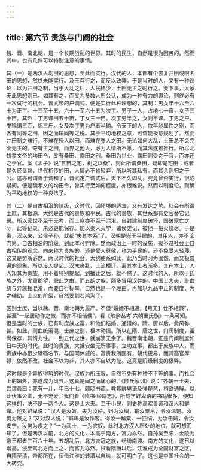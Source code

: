 ```yaml
---
---
---
```

title: 第六节 贵族与门阀的社会
---




魏、晋、南北朝，是一个长期战乱的世界。其时的民生，自然是很为困苦的。然而其中，也有几件可以特别注意的事情。

其（一）是两汉人均田的思想，至此而实行。汉代的人，本都有个恢复井田或限名田的思想，然终未能实行。及王莽行之，而反以致弊。于是当时的人，又有一种议论：以为井田之制，当于大乱之后，人民稀少，土田无主之时行之。天下事，大家无此思想则已。如其有之，而又为多数人所公认，成为一种有力的舆论，则终必有一次试行的机会。晋武帝的户调式，便是实行此种理想的，其制：男女年十六至六十为正丁。十三至十五，六十一至六十五为次丁。男子一人，占地七十亩，女子三十亩。其外：丁男课田五十亩，丁女三十亩。次丁男半之，女则不课。丁男之户，岁输绢三匹，绵三斤。女及次丁男为户者半输。令天下的人，依年龄属性之别，而各有同等之田，因之而输同等之税。其于平均地权之意，可谓能极意规划了。然而井田制之难行，不难在授人以田，而难在夺人之田。无论如何大乱，土田总不会完全无主的。夺有主之田，而畀之他人，必为人情所不愿，而其法遂难推行。所以北魏孝文帝的均田令，又有桑田、露田之别。桑田为世业，露田则受之于官，而亦还之于官。案《孟子》说“五亩之宅，树之以桑”，则此所谓桑田，疑即是宅田；或者是久经垦熟，世代相传的田，人情必不肯轻弃，所以听其私有。而其余则归之于公。这亦可谓善于调和了。晋武定户调式后，天下不久即乱，究竟曾否实行，很成疑问。便是魏孝文的均田令，曾实行至如何程度，亦很难说。然而以制度论，则确为平均地权的一种良法了。

其（二）是自古相沿的阶级，这时代，因环境的适宜，又有发达之势。社会有所谓士庶，其根源，大约是古代的贵族和平民。古代的贵族，其世系都有史官替它记录。所以家世不至于无考，而士庶亦不至于混淆。自封建制度破坏，国破家亡之际，此等记录，未必更能保存。加以秦人灭学，诸侯史记，被他一把火烧尽。于是秦、汉以来，公侯子孙，就都“失其本系”了。汉朝是兴于平民的。其用人，亦不论门第。自古相沿的阶级，到此本可铲除。然而政治上一时的设施，拗不过社会上自古相传的观念。向来称为贵族的，还是受人尊敬，称为平民的，还不免受人轻蔑，这又是势所必然。两汉时代的社会，大约便系如此，此乃当时习为固然，而又极普遍的现象，所以没人提起。汉末丧乱，士流播迁。离其本土者渐多。其在本土，人人知其为贵族，用不着特别提起。到播迁之后，就不然了。这时代的人，所以于氏族之外，尤重郡望，职此之由。而五胡之族，颇多冒用汉姓的。中国士大夫，耻血统与异族相混淆，而要自行标举，自然也是一个理由。再加以九品中正的制度，为之辅助。士庶的阶级，自然要划若鸿沟了。

区别士庶，当以魏、晋、南北朝为最严。不但“婚姻不相通，【月无】仕不相假”，甚至“一起居动作之微，而亦不相偕偶”。看《陔余丛考·六朝重氏族》一条可知。但是当时的士族，已有利庶族之富，和他们结婚、通谱的。隋、唐以后，此风弥甚。如此，则血统淆混、士庶之别，根本动摇。所以在隋、唐之世，门阀制度，虽尚保存，其惰力性。一到五代之世，就崩溃无余了。魏晋南北朝，正是门阀制度如日中天的时代。此时的贵族，大抵安坐无所事事。立功立事，都出于庶族中人，而贵族中亦很少砥砺名节，与国同休戚的。富贵我所固有，朝代更易，而其高官厚禄，依然不改。社会不以为非，其人亦不自以为耻。这真是阶级制度的极弊。

这时候是个异族得势的时代。汉族为所压服，自然不免有种种不平等的事。而社会上的媚外，亦遂成为风气。这真是闻之而痛心的。《颜氏家训》说：“齐朝一士夫，尝谓吾曰：我有一儿，年已十七，颇晓书疏。教其鲜卑语及弹琵琶，稍欲通解。以此伏事公卿，无不宠爱。”我们看《隋书·经籍志》，所载学鲜卑语的书籍很多，便知这样的，决不是一两个人。这是士大夫。至于小民，则史称高欢善调和汉人和鲜卑。他对鲜卑说：“汉人是汝奴。夫为汝耕，妇为汝织，输汝粟帛，令汝温饱。汝何为陵之？”又对汉人说：“鲜卑是汝作客。得汝一斛粟、一匹绢，为汝击贼，令汝安宁。汝何为疾之？”一为武士，一为农奴，此时北方汉人所处的地位，就可想而知了。但是两汉以前，北方的文化，本高于南方，富力亦然。自孙吴至陈，金陵为帝王都者三百六十年。五胡乱后，北方衣冠之族，纷纷南渡。南方的文化，遂日以增高。浸至驾北方而上之，而富力亦然。试看隋唐以后，江淮成为全国财富之区。自隋至清，帝都所在，恒借江淮的转漕以自给，就可明白了。这也是中国社会的一大转变。